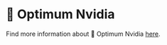 # 🤗 Optimum Nvidia

Find more information about 🤗 Optimum Nvidia [here](https://github.com/huggingface/optimum-nvidia).
